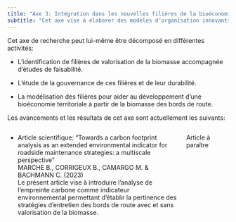 ```yaml
---
title: "Axe 3: Intégration dans les nouvelles filières de la bioéconomie"
subtitle: "Cet axe vise à élaborer des modèles d’organisation innovants permettant de fournir de nouveaux services aux décideurs, d’assurer une complétude de la chaîne de valeur sur le territoire et d’intégrer les métiers liés à l’accoroutisme dans les nouvelles filières de la bioéconomie"
---
```


Cet axe de recherche peut lui-même être décomposé en différentes activités:

- L'identification de filières de valorisation de la biomasse accompagnée d'études de faisabilité.

- L'étude de la gouvernance de ces filières et de leur durabilité.

- La modélisation des filières pour aider au développement d'une bioéconomie territoriale à partir de la biomasse des bords de route.

Les avancements et les résultats de cet axe sont actuellement les suivants:

:::: {.columns .column-page-inset}
::: {.column width="80%"}
- Article scientifique: "Towards a carbon footprint analysis as an extended environmental indicator for roadside maintenance strategies: a multiscale perspective" <br>
MARCHE B., CORRIGEUX B., CAMARGO M. & BACHMANN C. (2023) <br>
Le présent article vise à introduire l’analyse de l’empreinte carbone comme indicateur environnemental permettant d’établir la pertinence des stratégies d'entretien des bords de route avec et sans valorisation de la biomasse.
:::
::: {.column width="20%"}
Article à paraître
:::
::::